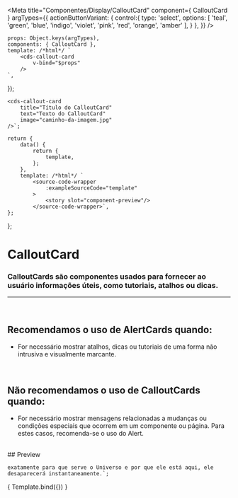 
<Meta
	title="Componentes/Display/CalloutCard"
	component={ CalloutCard }
	argTypes={{
		actionButtonVariant: {
			control:{
				type: 'select',
				options: [
					'teal',
					'green',
					'blue',
					'indigo',
					'violet',
					'pink',
					'red',
					'orange',
					'amber'
				],
			}
		},
	}}
/>

	props: Object.keys(argTypes),
	components: { CalloutCard },
	template: /*html*/ `
		<cds-callout-card
			v-bind="$props"
		/>
	`,
});

	<cds-callout-card
		title="Título do CalloutCard"
		text="Texto do CalloutCard"
		image="caminho-da-imagem.jpg"
	/>`;

	return {
		data() {
			return {
				template,
			};
		},
		template: /*html*/ `
			<source-code-wrapper
				:exampleSourceCode="template"
			>
				<story slot="component-preview"/>
			</source-code-wrapper>`,
	};
};

# CalloutCard
### CalloutCards são componentes usados para fornecer ao usuário informações úteis, como tutoriais, atalhos ou dicas.
---
<br />

## Recomendamos o uso de AlertCards quando:
- For necessário mostrar atalhos, dicas ou tutoriais de uma forma não intrusiva e visualmente marcante.

<br />

## Não recomendamos o uso de CalloutCards quando:
- For necessário mostrar mensagens relacionadas a mudanças ou condições especiais que ocorrem em um componente ou página. Para estes casos, recomenda-se o uso do Alert.

<br />
## Preview


	exatamente para que serve o Universo e por que ele está aqui, ele 
	desaparecerá instantaneamente.`;

<Canvas>
	<Story
		name="CalloutCard"
		decorators={[docsDecorator]}
		args={{
			image: 'https://cdni.iconscout.com/illustration/free/thumb/access-denied-4085803-3385472.png',
			title,
			text,
		}}
	>
		{ Template.bind({}) }
	</Story>
</Canvas>

<ArgsTable story="CalloutCard" />